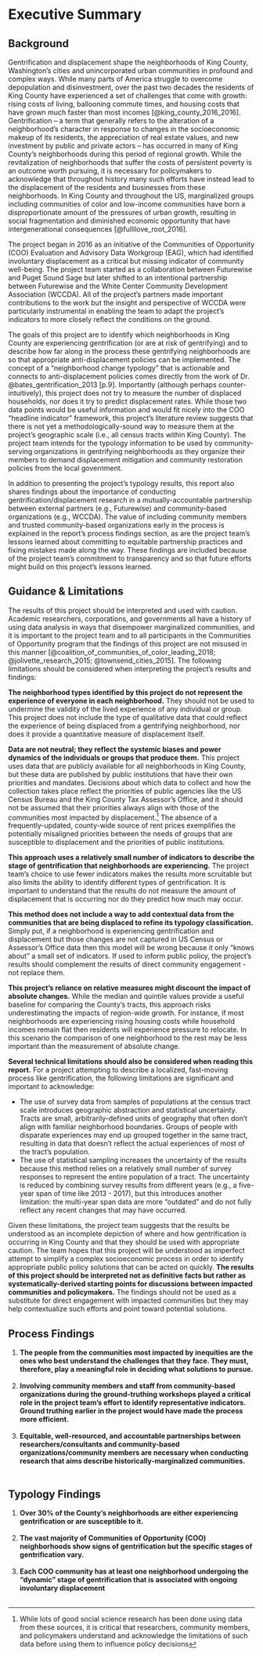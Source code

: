 # Executive Summary {-}

## Background {-}

Gentrification and displacement shape the neighborhoods of King County, Washington’s cities and unincorporated urban communities in profound and complex ways. While many parts of America struggle to overcome depopulation and disinvestment, over the past two decades the residents of King County have experienced a set of challenges that come with growth: rising costs of living, ballooning commute times, and housing costs that have grown much faster than most incomes [@king_county_2016_2016]. Gentrification – a term that generally refers to the alteration of a neighborhood’s character in response to changes in the socioeconomic makeup of its residents, the appreciation of real estate values, and new investment by public and private actors – has occurred in many of King County’s neighborhoods during this period of regional growth. While the revitalization of neighborhoods that suffer the costs of persistent poverty is an outcome worth pursuing, it is necessary for policymakers to acknowledge that throughout history many such efforts have instead lead to the displacement of the residents and businesses from these neighborhoods. In King County and throughout the US, marginalized groups including communities of color and low-income communities have born a disproportionate amount of the pressures of urban growth, resulting in social fragmentation and diminished economic opportunity that have intergenerational consequences [@fullilove_root_2016].	

The project began in 2016 as an initiative of the Communities of Opportunity (COO) Evaluation and Advisory Data Workgroup (EAG), which had identified involuntary displacement as a critical but missing indicator of community well-being. The project team started as a collaboration between Futurewise and Puget Sound Sage but later shifted to an intentional partnership between Futurewise and the White Center Community Development Association (WCCDA). All of the project’s partners made important contributions to the work but the insight and perspective of WCCDA were particularly instrumental in enabling the team to adapt the project’s indicators to more closely reflect the conditions on the ground.

The goals of this project are to identify which neighborhoods in King County are experiencing gentrification (or are at risk of gentrifying) and to describe how far along in the process these gentrifying neighborhoods are so that appropriate anti-displacement policies can be implemented. The concept of a “neighborhood change typology” that is actionable and connects to anti-displacement policies comes directly from the work of Dr. @bates_gentrification_2013 [p.9]. Importantly (although perhaps counter-intuitively), this project does not try to measure the number of displaced households, nor does it try to predict displacement rates. While those two data points would be useful information and would fit nicely into the COO “headline indicator” framework, this project’s literature review suggests that there is not yet a methodologically-sound way to measure them at the project’s geographic scale (i.e., all census tracts within King County). The project team intends for the typology information to be used by community-serving organizations in gentrifying neighborhoods as they organize their members to demand displacement mitigation and community restoration policies from the local government. 

In addition to presenting the project’s typology results, this report also shares findings about the importance of conducting gentrification/displacement research in a mutually-accountable partnership between external partners (e.g., Futurewise) and community-based organizations (e.g., WCCDA). The value of including community members and trusted community-based organizations early in the process is explained in the report’s process findings section, as are the project team’s lessons learned about committing to equitable partnership practices and fixing mistakes made along the way. These findings are included because of the project team’s commitment to transparency and so that future efforts might build on this project’s lessons learned.



## Guidance & Limitations {-}

The results of this project should be interpreted and used with caution. Academic researchers, corporations, and governments all have a history of using data analysis in ways that disempower marginalized communities, and it is important to the project team and to all participants in the Communities of Opportunity program that the findings of this project are not misused in this manner [@coalition_of_communities_of_color_leading_2018; @jolivette_research_2015; @townsend_cities_2015]. The following limitations should be considered when interpreting the project’s results and findings:

**The neighborhood types identified by this project do not represent the experience of everyone in each neighborhood.** 
They should not be used to undermine the validity of the lived experience of any individual or group. This project does not include the type of qualitative data that could reflect the experience of being displaced from a gentrifying neighborhood, nor does it provide a quantitative measure of displacement itself. 

**Data are not neutral; they reflect the systemic biases and power dynamics of the individuals or groups that produce them.** 
This project uses data that are publicly available for all neighborhoods in King County, but these data are published by public institutions that have their own priorities and mandates. Decisions about which data to collect and how the collection takes place reflect the priorities of public agencies like the US Census Bureau and the King County Tax Assessor’s Office, and it should not be assumed that their priorities always align with those of the communities most impacted by displacement.^[While lots of good social science research has been done using data from these sources, it is critical that researchers, community members, and policymakers understand and acknowledge the limitations of such data before using them to influence policy decisions] The absence of a frequently-updated, county-wide source of rent prices exemplifies the potentially misaligned priorities between the needs of groups that are susceptible to displacement and the priorities of public institutions.

**This approach uses a relatively small number of indicators to describe the stage of gentrification that neighborhoods are experiencing.**
The project team’s choice to use fewer indicators makes the results more scruitable but also limits the ability to identify different types of gentrification. It is important to understand that the results do not measure the amount of displacement that is occurring nor do they predict how much may occur. 

**This method does not include a way to add contextual data from the communities that are being displaced to refine its typology classification.**
Simply put, if a neighborhood is experiencing gentrification and displacement but those changes are not captured in US Census or Assessor’s Office data then this model will be wrong because it only “knows about” a small set of indicators. If used to inform public policy, the project’s results should complement the results of direct community engagement - not replace them.

**This project’s reliance on relative measures might discount the impact of absolute changes.**
While the median and quintile values provide a useful baseline for comparing the County’s tracts, this approach risks underestimating the impacts of region-wide growth. For instance, if most neighborhoods are experiencing rising housing costs while household incomes remain flat then residents will experience pressure to relocate. In this scenario the comparison of one neighborhood to the rest may be less important than the measurement of absolute change.

**Several technical limitations should also be considered when reading this report.**
For a project attempting to describe a localized, fast-moving process like gentrification, the following limitations are significant and important to acknowledge:

  - The use of survey data from samples of populations at the census tract scale introduces geographic abstraction and statistical uncertainty. Tracts are small, arbitrarily-defined units of geography that often don’t align with familiar neighborhood boundaries. Groups of people with disparate experiences may end up grouped together in the same tract, resulting in data that doesn’t reflect the actual experiences of most of the tract’s population. 
  - The use of statistical sampling increases the uncertainty of the results because this method relies on a relatively small number of survey responses to represent the entire population of a tract. The uncertainty is reduced by combining survey results from different years (e.g., a five-year span of time like 2013 - 2017), but this introduces another limitation: the multi-year span data are more “outdated” and do not fully reflect any recent changes that may have occurred. 

Given these limitations, the project team suggests that the results be understood as an incomplete depiction of where and how gentrification is occurring in King County and that they should be used with appropriate caution. The team hopes that this project will be understood as imperfect attempt to simplify a complex socioeconomic process in order to identify appropriate public policy solutions that can be acted on quickly. **The results of this project should be interpreted not as definitive facts but rather as systematically-derived starting points for discussions between impacted communities and policymakers.** The findings should not be used as a substitute for direct engagement with impacted communities but they may help contextualize such efforts and point toward potential solutions.

## Process Findings {-}

  1. **The people from the communities most impacted by inequities are the ones who best understand the challenges that they face. They must, therefore, play a meaningful role in deciding what solutions to pursue.**<br><br>
  2. **Involving community members and staff from community-based organizations during the ground-truthing workshops played a critical role in the project team’s effort to identify representative indicators. Ground truthing earlier in the project would have made the process more efficient.**<br><br>
  3. **Equitable, well-resourced, and accountable partnerships between researchers/consultants and community-based organizations/community members are necessary when conducting research that aims describe historically-marginalized communities.**<br><br>

## Typology Findings {-}

  1. **Over 30% of the County’s neighborhoods are either experiencing gentrification or are susceptible to it.**<br><br>
  2. **The vast majority of Communities of Opportunity (COO) neighborhoods show signs of gentrification but the specific stages of gentrification vary.**<br><br>
  3. **Each COO community has at least one neighborhood undergoing the “dynamic” stage of gentrification that is associated with ongoing involuntary displacement**<br><br>


 